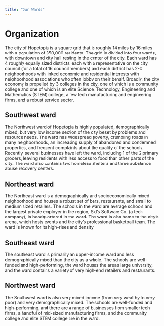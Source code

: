 ```yaml
---
title: "Our Wards"
---
```


# Organization

The city of Hopetopia is a square grid that is roughly
14 miles by 16 miles with a population of 350,000 residents. The grid is
divided into four wards, with downtown and city hall resting in the center
of the city. Each ward has 4 roughly equally sized districts, each with a
representative on the city council (for a total of 16 council members) and each
district has 2-3 neighborhoods with linked economic and residential interests
with neighborhood associations who often lobby on their behalf. Broadly, the
city economy is propelled by 3 colleges in the city, one of which is a
community college and one of which is an elite Science, Technology, Engineering
and Mathematics (STEM) college, a few tech manufacturing and engineering firms,
and a robust service sector.

## Southwest ward

The Northwest ward of Hopetopia is highly populated, demographically mixed, but very low income section of the city beset
by problems and resource needs. The ward has widespread poverty, crumbling
roads in many neighborhoods, an increasing supply of abandoned and condemned
properties, and frequent complaints about the quality of the schools. Recently,
several businesses have left the ward, including 1 of the 2 primary
grocers, leaving residents with less access to food than other parts of the
city. The ward also contains two homeless shelters and three substance
abuse recovery centers.

## Northeast ward
The Northeast ward is a demographically and socioeconomically mixed neighborhood and houses a robust set of bars,
restaurants, and small to medium sized retailers. The schools in the ward
are average schools and the largest private employer in the region, Sid's
Software Co. (a tech company), is headquartered in the ward. The ward
is also home to the city's arena, which hosts events and the city's
professional basketball team. The ward is known for its high-rises and
density.

## Southeast ward

The southeast ward is primarily an upper-income
ward and less demographically mixed than the city as a whole. The schools
are well-funded and high-performing, the ward houses the area's large
university, and the ward contains a variety of very high-end retailers and
restaurants.

## Northwest ward
The Southwest ward is also very mixed income (from very wealthy to very poor) and very
demographically mixed. The schools are well-funded and high-performing, and
there are a range of businesses from smaller tech firms, a handful of mid-sized
manufacturing firms, and the community college and elite STEM college are in
the ward.